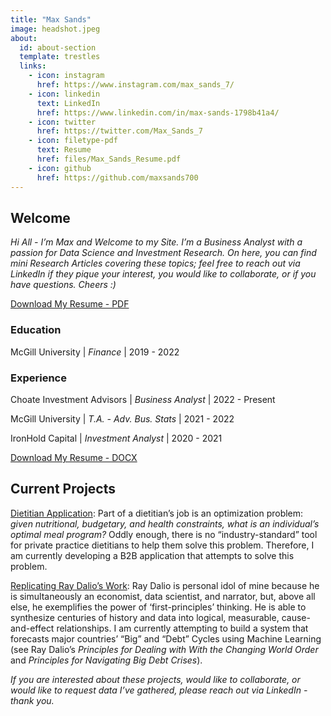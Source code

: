 ```yaml
---
title: "Max Sands"
image: headshot.jpeg
about:
  id: about-section
  template: trestles
  links:
    - icon: instagram
      href: https://www.instagram.com/max_sands_7/
    - icon: linkedin
      text: LinkedIn
      href: https://www.linkedin.com/in/max-sands-1798b41a4/
    - icon: twitter
      href: https://twitter.com/Max_Sands_7
    - icon: filetype-pdf
      text: Resume
      href: files/Max_Sands_Resume.pdf
    - icon: github
      href: https://github.com/maxsands700
---
```


## Welcome

*Hi All - I'm Max and Welcome to my Site. I'm a Business Analyst with a passion for Data Science and Investment Research. On here, you can find mini Research Articles covering these topics; feel free to reach out via LinkedIn if they pique your interest, you would like to collaborate, or if you have questions. Cheers :)*

::: {#about-section}
[Download My Resume - PDF](files/Max_Sands_Resume.pdf){.btn .btn-primary}

### Education

McGill University \| *Finance* \| 2019 - 2022

### Experience

Choate Investment Advisors \| *Business Analyst* \| 2022 - Present

McGill University \| *T.A. - Adv. Bus. Stats* \| 2021 - 2022

IronHold Capital \| *Investment Analyst* \| 2020 - 2021

[Download My Resume - DOCX](files/Max_Sands_Resume.docx){.btn .btn-primary}
:::

## Current Projects

[Dietitian Application]{.underline}: Part of a dietitian's job is an optimization problem: *given nutritional, budgetary, and health constraints, what is an individual's optimal meal program?* Oddly enough, there is no "industry-standard" tool for private practice dietitians to help them solve this problem. Therefore, I am currently developing a B2B application that attempts to solve this problem.

[Replicating Ray Dalio's Work]{.underline}: Ray Dalio is personal idol of mine because he is simultaneously an economist, data scientist, and narrator, but, above all else, he exemplifies the power of 'first-principles' thinking. He is able to synthesize centuries of history and data into logical, measurable, cause-and-effect relationships. I am currently attempting to build a system that forecasts major countries' "Big" and "Debt" Cycles using Machine Learning (see Ray Dalio's *Principles for Dealing with With the Changing World Order* and *Principles for Navigating Big Debt Crises*).

*If you are interested about these projects, would like to collaborate, or would like to request data I've gathered, please reach out via LinkedIn - thank you.*